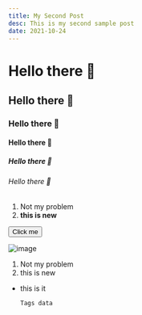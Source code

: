 ```yaml
---
title: My Second Post
desc: This is my second sample post
date: 2021-10-24
---
```


# Hello there 👋

## Hello there 👋

### Hello there 👋

#### Hello there 👋

##### Hello there 👋

###### Hello there 👋

1. Not my problem
2. **this is new**

<button name="button">Click me</button>

![image](https://images.unsplash.com/photo-1498050108023-c5249f4df085?q=80&w=1472&auto=format&fit=crop&ixlib=rb-4.0.3&ixid=M3wxMjA3fDB8MHxwaG90by1wYWdlfHx8fGVufDB8fHx8fA%3D%3D)

1. Not my problem
2. this is new

- this is it

  `Tags data`
